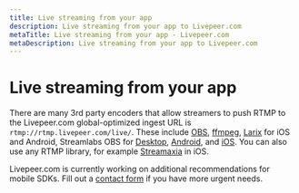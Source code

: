 ```yaml
---
title: Live streaming from your app
description: Live streaming from your app to Livepeer.com
metaTitle: Live streaming from your app - Livepeer.com
metaDescription: Live streaming from your app to Livepeer.com
---
```


# Live streaming from your app

There are many 3rd party encoders that allow streamers to push RTMP to the
Livepeer.com global-optimized ingest URL is `rtmp://rtmp.livepeer.com/live/`.
These include [OBS](https://obsproject.com/), [ffmpeg](https://ffmpeg.org/),
[Larix](https://softvelum.com/larix/) for iOS and Android, Streamlabs OBS for
[Desktop](https://streamlabs.com/),
[Android](https://play.google.com/store/apps/details?id=com.streamlabs&hl=en_US&gl=US),
and
[iOS](https://apps.apple.com/us/app/streamlabs-live-streaming-app/id1294578643).
You can also use any RTMP library, for example
[Streamaxia](https://www.streamaxia.com/) in iOS.

Livepeer.com is currently working on additional recommendations for mobile SDKs.
Fill out a [contact form](https://livepeer.com/contact) if you have more urgent needs.
